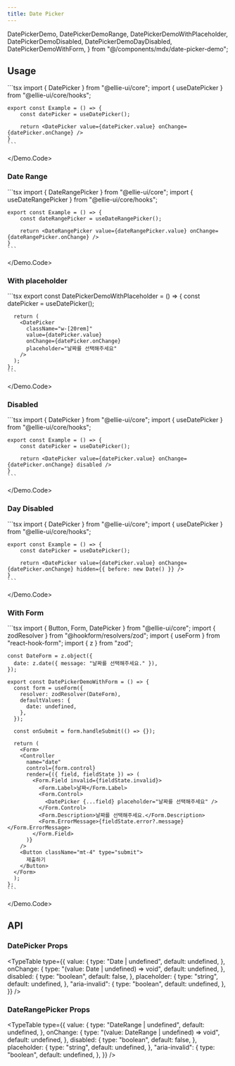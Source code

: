 ```yaml
---
title: Date Picker
---
```


  DatePickerDemo,
  DatePickerDemoRange,
  DatePickerDemoWithPlaceholder,
  DatePickerDemoDisabled,
  DatePickerDemoDayDisabled,
  DatePickerDemoWithForm,
} from "@/components/mdx/date-picker-demo";

## Usage

<Demo>
  <Demo.Preview>
    <DatePickerDemo />
  </Demo.Preview>
  <Demo.Code>
    ```tsx
    import { DatePicker } from "@ellie-ui/core";
    import { useDatePicker } from "@ellie-ui/core/hooks";

    export const Example = () => {
        const datePicker = useDatePicker();

        return <DatePicker value={datePicker.value} onChange={datePicker.onChange} />
    }
    ```

  </Demo.Code>
</Demo>

### Date Range

<Demo>
  <Demo.Preview>
    <DatePickerDemoRange />
  </Demo.Preview>
  <Demo.Code>
    ```tsx
    import { DateRangePicker } from "@ellie-ui/core";
    import { useDateRangePicker } from "@ellie-ui/core/hooks";

    export const Example = () => {
        const dateRangePicker = useDateRangePicker();

        return <DateRangePicker value={dateRangePicker.value} onChange={dateRangePicker.onChange} />
    }
    ```

  </Demo.Code>
</Demo>

### With placeholder

<Demo>
  <Demo.Preview>
    <DatePickerDemoWithPlaceholder />
  </Demo.Preview>
  <Demo.Code>
    ```tsx
    export const DatePickerDemoWithPlaceholder = () => {
      const datePicker = useDatePicker();
    
      return (
        <DatePicker
          className="w-[20rem]"
          value={datePicker.value}
          onChange={datePicker.onChange}
          placeholder="날짜를 선택해주세요"
        />
      );
    };
    ```

  </Demo.Code>
</Demo>

### Disabled

<Demo>
  <Demo.Preview>
    <DatePickerDemoDisabled />
  </Demo.Preview>
  <Demo.Code>
    ```tsx
    import { DatePicker } from "@ellie-ui/core";
    import { useDatePicker } from "@ellie-ui/core/hooks";

    export const Example = () => {
        const datePicker = useDatePicker();

        return <DatePicker value={datePicker.value} onChange={datePicker.onChange} disabled />
    }
    ```

  </Demo.Code>
</Demo>

### Day Disabled

<Demo>
  <Demo.Preview>
    <DatePickerDemoDayDisabled />
  </Demo.Preview>
  <Demo.Code>
    ```tsx
    import { DatePicker } from "@ellie-ui/core";
    import { useDatePicker } from "@ellie-ui/core/hooks";

    export const Example = () => {
        const datePicker = useDatePicker();

        return <DatePicker value={datePicker.value} onChange={datePicker.onChange} hidden={{ before: new Date() }} />
    }
    ```

  </Demo.Code>
</Demo>

### With Form

<Demo>
  <Demo.Preview>
    <DatePickerDemoWithForm />
  </Demo.Preview>
  <Demo.Code>
    ```tsx
    import { Button, Form, DatePicker } from "@ellie-ui/core";
    import { zodResolver } from "@hookform/resolvers/zod";
    import { useForm } from "react-hook-form";
    import { z } from "zod";

    const DateForm = z.object({
      date: z.date({ message: "날짜를 선택해주세요." }),
    });

    export const DatePickerDemoWithForm = () => {
      const form = useForm({
        resolver: zodResolver(DateForm),
        defaultValues: {
          date: undefined,
        },
      });

      const onSubmit = form.handleSubmit(() => {});

      return (
        <Form>
        <Controller
          name="date"
          control={form.control}
          render={({ field, fieldState }) => (
            <Form.Field invalid={fieldState.invalid}>
              <Form.Label>날짜</Form.Label>
              <Form.Control>
                <DatePicker {...field} placeholder="날짜를 선택해주세요" />
              </Form.Control>
              <Form.Description>날짜를 선택해주세요.</Form.Description>
              <Form.ErrorMessage>{fieldState.error?.message}</Form.ErrorMessage>
            </Form.Field>
          )}
        />
        <Button className="mt-4" type="submit">
          제출하기
        </Button>
      </Form>
      );
    };
    ```

  </Demo.Code>
</Demo>

## API

### DatePicker Props

<TypeTable
  type={{
    value: {
      type: "Date | undefined",
      default: undefined,
    },
    onChange: {
      type: "(value: Date | undefined) => void",
      default: undefined,
    },
    disabled: {
      type: "boolean",
      default: false,
    },
    placeholder: {
      type: "string",
      default: undefined,
    },
    "aria-invalid": {
      type: "boolean",
      default: undefined,
    },
  }}
/>

### DateRangePicker Props

<TypeTable
  type={{
    value: {
      type: "DateRange | undefined",
      default: undefined,
    },
    onChange: {
      type: "(value: DateRange | undefined) => void",
      default: undefined,
    },
    disabled: {
      type: "boolean",
      default: false,
    },
    placeholder: {
      type: "string",
      default: undefined,
    },
    "aria-invalid": {
      type: "boolean",
      default: undefined,
    },
  }}
/>
